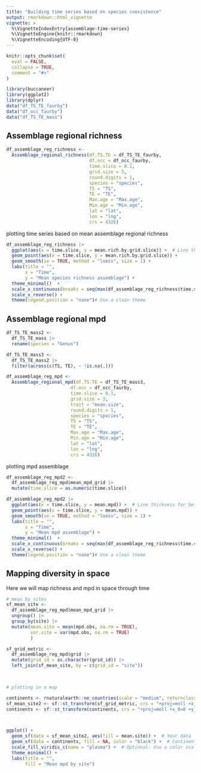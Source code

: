 ```yaml
---
title: "Building time series based on species coexistence"
output: rmarkdown::html_vignette
vignette: >
  %\VignetteIndexEntry{assemblage-time-series}
  %\VignetteEngine{knitr::rmarkdown}
  %\VignetteEncoding{UTF-8}
---
```


```r
knitr::opts_chunk$set(
  eval = FALSE,
  collapse = TRUE,
  comment = "#>"
)
```

```r
library(buccaneer)
library(ggplot2)
library(dplyr)
data("df_TS_TE_faurby")
data("df_occ_faurby")
data("df_TS_TE_mass")

```


## Assemblage regional richness

```r
df_assemblage_reg_richness <- 
  Assemblage_regional_richness(df.TS.TE = df_TS_TE_faurby,
                               df.occ = df_occ_faurby, 
                               time.slice = 0.1, 
                               grid.size = 3,
                               round.digits = 1,
                               species = "species",
                               TS = "TS",
                               TE = "TE",
                               Max.age = "Max.age",
                               Min.age = "Min.age", 
                               lat = "lat", 
                               lon = "lng", 
                               crs = 4326)

```

plotting time series based on mean assemblage regional richness

```r
df_assemblage_reg_richness |> 
  ggplot(aes(x = time.slice, y = mean.rich.by.grid.slice)) +  # Line thickness for better visibility
  geom_point(aes(x = time.slice, y = mean.rich.by.grid.slice)) +
  geom_smooth(se = TRUE, method = "loess", size = 1) +
  labs(title = "",
       x = "Time",
       y = "Mean species richness assemblage") +
  theme_minimal()  +
  scale_x_continuous(breaks = seq(max(df_assemblage_reg_richness$time.slice), 0, by = -10)) +
  scale_x_reverse() +
  theme(legend.position = "none")# Use a clean theme
```

## Assemblage regional mpd

```r
df_TS_TE_mass2 <- 
  df_TS_TE_mass |> 
  rename(species = "Genus")

df_TS_TE_mass3 <-
  df_TS_TE_mass2 |> 
  filter(across(c(TS, TE), ~ !is.na(.)))

df_assemblage_reg_mpd <- 
  Assemblage_regional_mpd(df.TS.TE = df_TS_TE_mass3,
                        df.occ = df_occ_faurby, 
                        time.slice = 0.1, 
                        grid.size = 3, 
                        trait = "mean.size", 
                        round.digits = 1, 
                        species = "species", 
                        TS = "TS", 
                        TE = "TE",
                        Max.age = "Max.age",
                        Min.age = "Min.age", 
                        lat = "lat",
                        lon = "lng",
                        crs = 4326)
```


plotting mpd assemblage

```r
df_assemblage_reg_mpd2 <- 
  df_assemblage_reg_mpd$mean_mpd_grid |> 
  mutate(time.slice = as.numeric(time.slice)) 

df_assemblage_reg_mpd2 |> 
  ggplot(aes(x = time.slice, y = mean.mpd)) +  # Line thickness for better visibility
  geom_point(aes(x = time.slice, y = mean.mpd)) +
  geom_smooth(se = TRUE, method = "loess", size = 1) +
  labs(title = "",
       x = "Time",
       y = "Mean mpd assemblage") +
  theme_minimal()  +
  scale_x_continuous(breaks = seq(max(df_assemblage_reg_richness$time.slice), 0, by = -10)) +
  scale_x_reverse() +
  theme(legend.position = "none")# Use a clean theme
```

## Mapping diversity in space

Here we will map richness and mpd in space through time

```r

# mean by sites
sf_mean_site <- 
  df_assemblage_reg_mpd$mean_mpd_grid |> 
  ungroup() |> 
  group_by(site) |> 
  mutate(mean.site = mean(mpd.obs, na.rm = TRUE), 
         var.site = var(mpd.obs, na.rm = TRUE)
         )

sf_grid_metric <- 
  df_assemblage_reg_mpd$grid |> 
  mutate(grid_id = as.character(grid_id)) |> 
  left_join(sf_mean_site, by = c(grid_id = "site")) 
  


# plotting in a map

continents <- rnaturalearth::ne_countries(scale = "medium", returnclass = "sf")
sf_mean_site2 <- sf::st_transform(sf_grid_metric, crs = "+proj=moll +x_0=0 +y_0=0 +lat_0=0 +lon_0=0")
continents <- sf::st_transform(continents, crs = "+proj=moll +x_0=0 +y_0=0 +lat_0=0 +lon_0=0")



ggplot() +
  geom_sf(data = sf_mean_site2, aes(fill = mean.site)) +  # Your data
  geom_sf(data = continents, fill = NA, color = "black") +  # Continent boundaries
  scale_fill_viridis_c(name = "plasma") +  # Optional: Use a color scale
  theme_minimal() +
  labs(title = "",
       fill = "Mean mpd by site")



```

